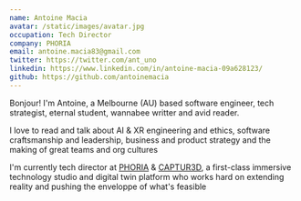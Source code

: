 ```yaml
---
name: Antoine Macia
avatar: /static/images/avatar.jpg
occupation: Tech Director
company: PHORIA
email: antoine.macia83@gmail.com
twitter: https://twitter.com/ant_uno
linkedin: https://www.linkedin.com/in/antoine-macia-09a628123/
github: https://github.com/antoinemacia
---
```


Bonjour! I'm Antoine, a Melbourne (AU) based software engineer, tech strategist, eternal student, wannabee writter and avid reader.

I love to read and talk about AI & XR engineering and ethics, software craftsmanship and leadership, business and product strategy and the making of great teams and org cultures

I'm currently tech director at [PHORIA](https://www.phoria.com.au/) & [CAPTUR3D](https://captur3d.io/), a first-class immersive technology studio and digital twin platform who works hard on extending reality and pushing the enveloppe of what's feasible
